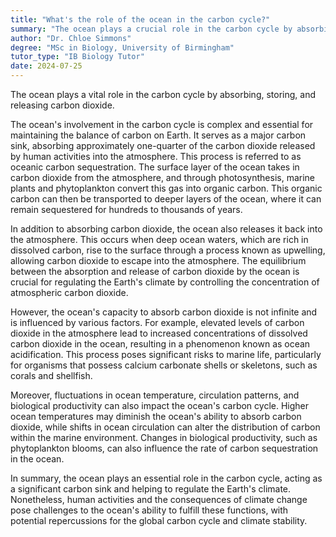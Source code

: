 ```yaml
---
title: "What's the role of the ocean in the carbon cycle?"
summary: "The ocean plays a crucial role in the carbon cycle by absorbing, storing, and releasing carbon dioxide."
author: "Dr. Chloe Simmons"
degree: "MSc in Biology, University of Birmingham"
tutor_type: "IB Biology Tutor"
date: 2024-07-25
---
```


The ocean plays a vital role in the carbon cycle by absorbing, storing, and releasing carbon dioxide.

The ocean's involvement in the carbon cycle is complex and essential for maintaining the balance of carbon on Earth. It serves as a major carbon sink, absorbing approximately one-quarter of the carbon dioxide released by human activities into the atmosphere. This process is referred to as oceanic carbon sequestration. The surface layer of the ocean takes in carbon dioxide from the atmosphere, and through photosynthesis, marine plants and phytoplankton convert this gas into organic carbon. This organic carbon can then be transported to deeper layers of the ocean, where it can remain sequestered for hundreds to thousands of years.

In addition to absorbing carbon dioxide, the ocean also releases it back into the atmosphere. This occurs when deep ocean waters, which are rich in dissolved carbon, rise to the surface through a process known as upwelling, allowing carbon dioxide to escape into the atmosphere. The equilibrium between the absorption and release of carbon dioxide by the ocean is crucial for regulating the Earth's climate by controlling the concentration of atmospheric carbon dioxide.

However, the ocean's capacity to absorb carbon dioxide is not infinite and is influenced by various factors. For example, elevated levels of carbon dioxide in the atmosphere lead to increased concentrations of dissolved carbon dioxide in the ocean, resulting in a phenomenon known as ocean acidification. This process poses significant risks to marine life, particularly for organisms that possess calcium carbonate shells or skeletons, such as corals and shellfish.

Moreover, fluctuations in ocean temperature, circulation patterns, and biological productivity can also impact the ocean's carbon cycle. Higher ocean temperatures may diminish the ocean's ability to absorb carbon dioxide, while shifts in ocean circulation can alter the distribution of carbon within the marine environment. Changes in biological productivity, such as phytoplankton blooms, can also influence the rate of carbon sequestration in the ocean.

In summary, the ocean plays an essential role in the carbon cycle, acting as a significant carbon sink and helping to regulate the Earth's climate. Nonetheless, human activities and the consequences of climate change pose challenges to the ocean's ability to fulfill these functions, with potential repercussions for the global carbon cycle and climate stability.
    